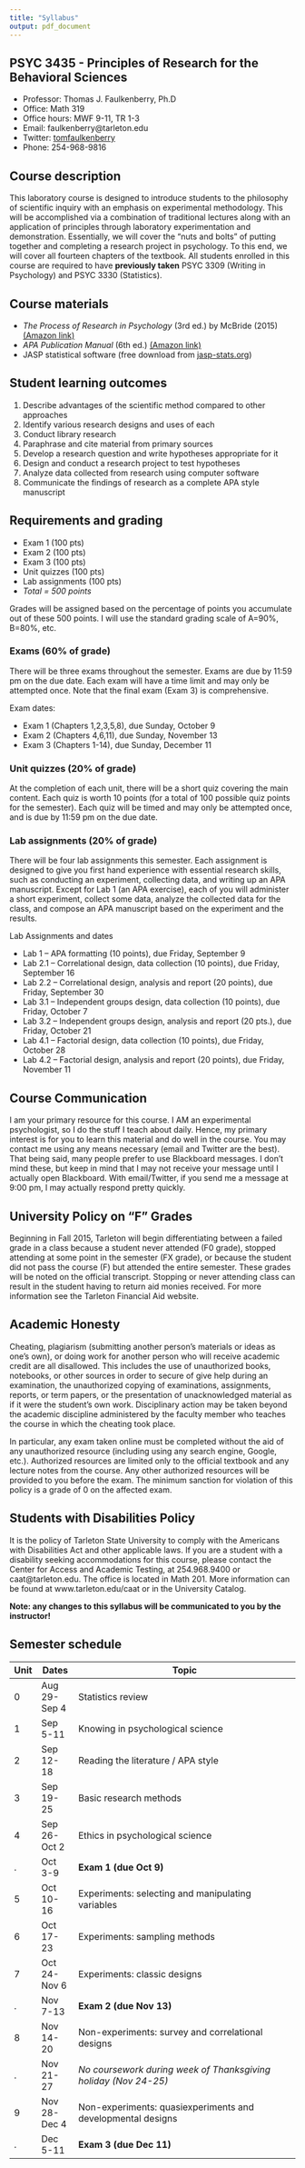 ```yaml
---
title: "Syllabus"
output: pdf_document
---
```


## PSYC 3435 - Principles of Research for the Behavioral Sciences

- Professor: Thomas J. Faulkenberry, Ph.D
- Office: Math 319
- Office hours: MWF 9-11, TR 1-3
- Email: faulkenberry@tarleton.edu
- Twitter: [tomfaulkenberry](http://twitter.com/tomfaulkenberry)
- Phone: 254-968-9816

## Course description

This laboratory course is designed to introduce students to the philosophy of scientific inquiry with an emphasis on experimental methodology. This will be accomplished via a combination of traditional lectures along with an application of principles through laboratory experimentation and demonstration. Essentially, we will cover the "nuts and bolts" of putting together and completing a research project in psychology. To this end, we will cover all fourteen chapters of the textbook. All students enrolled in this course are required to have **previously taken** PSYC 3309 (Writing in Psychology) and PSYC 3330 (Statistics). 

## Course materials

- *The Process of Research in Psychology* (3rd ed.) by McBride (2015) [(Amazon link)](https://www.amazon.com/Process-Research-Psychology-Dawn-McBride/dp/1483347605/)
- *APA Publication Manual* (6th ed.) [(Amazon link)](http://www.amazon.com/Publication-Manual-American-Psychological-Association/dp/1433805618/)
- JASP statistical software (free download from [jasp-stats.org](http://jasp-stats.org))


## Student learning outcomes

1.  Describe advantages of the scientific method compared to other approaches
2.	Identify various research designs and uses of each
3.	Conduct library research
4.	Paraphrase and cite material from primary sources 
5.	Develop a research question and write hypotheses appropriate for it
6.	Design and conduct a research project to test hypotheses
7.	Analyze data collected from research using computer software
8.	Communicate the findings of research as a complete APA style manuscript


## Requirements and grading

- Exam 1 (100 pts)
- Exam 2 (100 pts)
- Exam 3 (100 pts)
- Unit quizzes (100 pts)
- Lab assignments (100 pts)
- *Total = 500 points*

Grades will be assigned based on the percentage of points you accumulate out of these 500 points.  I will use the standard grading scale of A=90%, B=80%, etc.

### Exams (60% of grade)

There will be three exams throughout the semester.  Exams are due by 11:59 pm on the due date.  Each exam will have a time limit and may only be attempted once.  Note that the final exam (Exam 3) is comprehensive.

Exam dates:

- Exam 1 (Chapters 1,2,3,5,8), due Sunday, October 9
- Exam 2 (Chapters 4,6,11), due Sunday, November 13
- Exam 3 (Chapters 1-14), due Sunday, December 11


### Unit quizzes (20% of grade)

At the completion of each unit, there will be a short quiz covering the main content.  Each quiz is worth 10 points (for a total of 100 possible quiz points for the semester).  Each quiz will be timed and may only be attempted once, and is due by 11:59 pm on the due date.


### Lab assignments (20% of grade)

There will be four lab assignments this semester.  Each assignment is designed to give you first hand experience with essential research skills, such as conducting an experiment, collecting data, and writing up an APA manuscript.  Except for Lab 1 (an APA exercise), each of you will administer a short experiment, collect some data, analyze the collected data for the class, and compose an APA manuscript based on the experiment and the results. 

Lab Assignments and dates

- Lab 1 – APA formatting (10 points), due Friday, September 9
- Lab 2.1 – Correlational design, data collection (10 points), due Friday, September 16
- Lab 2.2 – Correlational design, analysis and report (20 points), due Friday, September 30
- Lab 3.1 – Independent groups design, data collection (10 points), due Friday, October 7
- Lab 3.2 – Independent groups design, analysis and report (20 pts.), due Friday, October 21
- Lab 4.1 – Factorial design, data collection (10 points), due Friday, October 28
- Lab 4.2 – Factorial design, analysis and report (20 points), due Friday, November 11


## Course Communication

I am your primary resource for this course. I AM an experimental psychologist, so I do the stuff I teach about daily. Hence, my primary interest is for you to learn this material and do well in the course. You may contact me using any means necessary (email and Twitter are the best). That being said, many people prefer to use Blackboard messages. I don’t mind these, but keep in mind that I may not receive your message until I actually open Blackboard. With email/Twitter, if you send me a message at 9:00 pm, I may actually respond pretty quickly. 

## University Policy on "F" Grades

Beginning in Fall 2015, Tarleton will begin differentiating between a failed grade in a class because a student never attended (F0 grade), stopped attending at some point in the semester (FX grade), or because the student did not pass the course (F) but attended the entire semester. These grades will be noted on the official transcript. Stopping or never attending class can result in the student having to return aid monies received.  For more information see the Tarleton Financial Aid website.

## Academic Honesty

Cheating, plagiarism (submitting another person’s materials or ideas as one’s own), or doing work for another person who will receive academic credit are all disallowed. This includes the use of unauthorized books, notebooks, or other sources in order to secure of give help during an examination, the unauthorized copying of examinations, assignments, reports, or term papers, or the presentation of unacknowledged material as if it were the student’s own work. Disciplinary action may be taken beyond the academic discipline administered by the faculty member who teaches the course in which the cheating took place.

In particular, any exam taken online must be completed without the aid of any unauthorized resource (including using any search engine, Google, etc.).  Authorized resources are limited only to the official textbook and any lecture notes from the course.  Any other authorized resources will be provided to you before the exam.  The minimum sanction for violation of this policy is a grade of 0 on the affected exam.


## Students with Disabilities Policy

It is the policy of Tarleton State University to comply with the Americans with Disabilities Act and other applicable laws. If you are a student with a disability seeking accommodations for this course, please contact the Center for Access and Academic Testing, at 254.968.9400 or caat@tarleton.edu. The office is located in Math 201. More information can be found at www.tarleton.edu/caat or in the University Catalog.



**Note:  any changes to this syllabus will be communicated to you by the instructor!**
 
## Semester schedule

Unit | Dates     | Topic
---- | --------- | -------------------------------------------------------
0 | Aug 29-Sep 4 | Statistics review
1 | Sep 5-11 | Knowing in psychological science
2 | Sep 12-18 | Reading the literature / APA style
3 | Sep 19-25 | Basic research methods
4 | Sep 26-Oct 2 | Ethics in psychological science
. | Oct 3-9 | **Exam 1 (due Oct 9)**
5 | Oct 10-16 | Experiments: selecting and manipulating variables
6 | Oct 17-23 | Experiments: sampling methods
7 | Oct 24-Nov 6 | Experiments: classic designs  
. | Nov 7-13 | **Exam 2 (due Nov 13)**
8 | Nov 14-20 | Non-experiments: survey and correlational designs
. | Nov 21-27 | *No coursework during week of Thanksgiving holiday (Nov 24-25)*
9 | Nov 28-Dec 4 | Non-experiments: quasiexperiments and developmental designs 
. | Dec 5-11 | **Exam 3 (due Dec 11)**